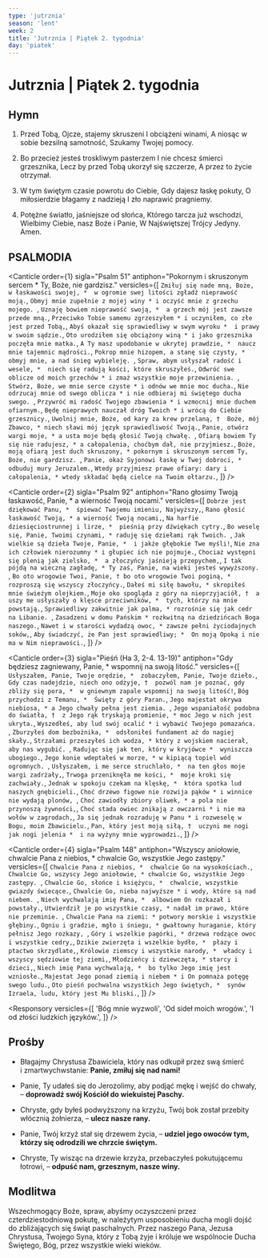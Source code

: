 ```yaml
---
type: 'jutrznia'
season: 'lent'
week: 2
title: 'Jutrznia | Piątek 2. tygodnia'
day: 'piatek'
---
```


# Jutrznia | Piątek 2. tygodnia

<OpeningVersicle />

## Hymn

1. Przed Tobą, Ojcze, stajemy skruszeni
   I obciążeni winami,
   A niosąc w sobie bezsilną samotność,
   Szukamy Twojej pomocy.

2. Bo przecież jesteś troskliwym pasterzem
   I nie chcesz śmierci grzesznika,
   Lecz by przed Tobą ukorzył się szczerze,
   A przez to życie otrzymał.

3. W tym świętym czasie powrotu do Ciebie,
   Gdy dajesz łaskę pokuty,
   O miłosierdzie błagamy z nadzieją
   I zło naprawić pragniemy.

4. Potężne światło, jaśniejsze od słońca,
   Którego tarcza już wschodzi,
   Wielbimy Ciebie, nasz Boże i Panie,
   W Najświętszej Trójcy Jedyny. Amen.

## PSALMODIA

<Canticle
  order={1}
  sigla="Psalm 51"
  antiphon="Pokornym i skruszonym sercem * Ty, Boże, nie gardzisz."
  versicles={[
    `Zmiłuj się nade mną, Boże, w łaskawości swojej, * 
w ogromie swej litości zgładź nieprawość moją.`,
    `Obmyj mnie zupełnie z mojej winy *
i oczyść mnie z grzechu mojego. `,
    `Uznaję bowiem nieprawość swoją, * 
a grzech mój jest zawsze przede mną.`,
    `Przeciwko Tobie samemu zgrzeszyłem *
i uczyniłem, co złe jest przed Tobą,`,
    `Abyś okazał się sprawiedliwy w swym wyroku * 
i prawy w swoim sądzie.`,
    `Oto urodziłem się obciążony winą *
i jako grzesznika poczęła mnie matka.`,
    `A Ty masz upodobanie w ukrytej prawdzie, * 
naucz mnie tajemnic mądrości.`,
    `Pokrop mnie hizopem, a stanę się czysty, *
obmyj mnie, a nad śnieg wybieleję. `,
    `Spraw, abym usłyszał radość i wesele, * 
niech się radują kości, które skruszyłeś.`,
    `Odwróć swe oblicze od moich grzechów *
i zmaż wszystkie moje przewinienia. `,
    `Stwórz, Boże, we mnie serce czyste *
i odnów we mnie moc ducha.`,
    `Nie odrzucaj mnie od swego oblicza *
i nie odbieraj mi świętego ducha swego. `,
    `Przywróć mi radość Twojego zbawienia *
i wzmocnij mnie duchem ofiarnym.`,
    `Będę nieprawych nauczał dróg Twoich *
i wrócą do Ciebie grzesznicy.`,
    `Uwolnij mnie, Boże, od kary za krew przelaną, † 
Boże, mój Zbawco, *
niech sławi mój język sprawiedliwość Twoją.`,
    `Panie, otwórz wargi moje, *
a usta moje będą głosić Twoją chwałę. `,
    `Ofiarą bowiem Ty się nie radujesz, *
a całopalenia, choćbym dał, nie przyjmiesz.`,
    `Boże, moją ofiarą jest duch skruszony, *
pokornym i skruszonym sercem Ty, Boże, nie gardzisz. `,
    `Panie, okaż Syjonowi łaskę w Twej dobroci, *
odbuduj mury Jeruzalem.`,
    `Wtedy przyjmiesz prawe ofiary: dary i całopalenia, *
wtedy składać będą cielce na Twoim ołtarzu.`,
  ]}
/>

<Canticle
  order={2}
  sigla="Psalm 92"
  antiphon="Rano głosimy Twoją łaskawość, Panie, * a wierność Twoją nocami."
  versicles={[
    `Dobrze jest dziękować Panu, * 
śpiewać Twojemu imieniu, Najwyższy,`,
    `Rano głosić łaskawość Twoją, *
a wierność Twoją nocami,`,
    `Na harfie dziesięciostrunnej i lirze, * 
pieśnią przy dźwiękach cytry.`,
    `Bo weselę się, Panie, Twoimi czynami, *
raduję się dziełami rąk Twoich. `,
    `Jak wielkie są dzieła Twoje, Panie, * 
i jakże głębokie Twe myśli!`,
    `Nie zna ich człowiek nierozumny *
i głupiec ich nie pojmuje.`,
    `Chociaż występni się plenią jak zielsko, * 
a złoczyńcy jaśnieją przepychem,`,
    `I tak pójdą na wieczną zagładę, *
Ty zaś, Panie, na wieki jesteś wywyższony. `,
    `Bo oto wrogowie Twoi, Panie, †
bo oto wrogowie Twoi poginą, *
rozproszą się wszyscy złoczyńcy.`,
    `Dałeś mi siłę bawołu, *
skropiłeś mnie świeżym olejkiem.`,
    `Moje oko spogląda z góry na nieprzyjaciół, † 
a uszy me usłyszały o klęsce przeciwników, * 
tych, którzy na mnie powstają.`,
    `Sprawiedliwy zakwitnie jak palma, *
rozrośnie się jak cedr na Libanie. `,
    `Zasadzeni w domu Pańskim *
rozkwitną na dziedzińcach Boga naszego.`,
    `Nawet i w starości wydadzą owoc, *
zawsze pełni życiodajnych soków,`,
    `Aby świadczyć, że Pan jest sprawiedliwy; * 
On moją Opoką i nie ma w Nim nieprawości.`,
  ]}
/>

<Canticle
  order={3}
  sigla="Pieśń (Ha 3, 2-4. 13-19)"
  antiphon="Gdy będziesz zagniewany, Panie, * wspomnij na swoją litość."
  versicles={[
    `Usłyszałem, Panie, Twoje orędzie, * 
zobaczyłem, Panie, Twoje dzieło.`,
    `Gdy czas nadejdzie, niech ono odżyje, † 
pozwól nam je poznać, gdy zbliży się pora, * 
w gniewnym zapale wspomnij na swoją litość!`,
    `Bóg przychodzi z Temanu, * 
Święty z góry Paran.`,
    `Jego majestat okrywa niebiosa, *
a Jego chwały pełna jest ziemia. `,
    `Jego wspaniałość podobna do światła, † 
z Jego rąk tryskają promienie, *
moc Jego w nich jest ukryta.`,
    `Wyszedłeś, aby lud swój ocalić *
i wybawić Twojego pomazańca. `,
    `Zburzyłeś dom bezbożnika, * 
odsłoniłeś fundament aż do nagiej skały.`,
    `Strzałami przeszyłeś ich wodza, *
który z wojskiem nacierał, aby nas wygubić. `,
    `Radując się jak ten, który w kryjówce * 
wyniszcza ubogiego.`,
    `Jego konie wdeptałeś w morze, *
w kipiącą topiel wód ogromnych. `,
    `Usłyszałem, i me serce struchlało, * 
na ten głos moje wargi zadrżały,`,
    `Trwoga przeniknęła me kości, * 
moje kroki się zachwiały.`,
    `Jednak w spokoju czekam na klęskę, * 
która spotka lud naszych gnębicieli.`,
    `Choć drzewo figowe nie rozwija pąków *
i winnice nie wydają plonów, `,
    `Choć zawiodły zbiory oliwek, *
a pola nie przynoszą żywności,`,
    `Choć stada owiec znikają z owczarni *
i nie ma wołów w zagrodach,`,
    `Ja się jednak rozraduję w Panu *
i rozweselę w Bogu, moim Zbawicielu.`,
    `Pan, który jest moją siłą, † 
uczyni me nogi jak nogi jelenia * 
i na wyżyny mnie wyprowadzi.`,
  ]}
/>

<Canticle
  order={4}
  sigla="Psalm 148"
  antiphon="Wszyscy aniołowie, chwalcie Pana z niebios, * chwalcie Go, wszystkie Jego zastępy."
  versicles={[
    `Chwalcie Pana z niebios, * 
chwalcie Go na wysokościach.`,
    `Chwalcie Go, wszyscy Jego aniołowie, *
chwalcie Go, wszystkie Jego zastępy. `,
    `Chwalcie Go, słońce i księżycu, * 
chwalcie, wszystkie gwiazdy świecące.`,
    `Chwalcie Go, nieba najwyższe *
i wody, które są nad niebem. `,
    `Niech wychwalają imię Pana, * 
albowiem On rozkazał i powstały.`,
    `Utwierdził je po wszystkie czasy, *
nadał im prawo, które nie przeminie. `,
    `Chwalcie Pana na ziemi: *
potwory morskie i wszystkie głębiny.`,
    `Ogniu i gradzie, mgło i śniegu, *
gwałtowny huraganie, który pełnisz Jego rozkazy, `,
    `Góry i wszelkie pagórki, *
drzewa rodzące owoc i wszystkie cedry,`,
    `Dzikie zwierzęta i wszelkie bydło, * 
płazy i ptactwo skrzydlate,`,
    `Królowie ziemscy i wszystkie narody, * 
władcy i wszyscy sędziowie tej ziemi,`,
    `Młodzieńcy i dziewczęta, *
starcy i dzieci,`,
    `Niech imię Pana wychwalają, * 
bo tylko Jego imię jest wzniosłe.`,
    `Majestat Jego ponad ziemią i niebem *
i On pomnaża potęgę swego ludu.`,
    `Oto pieśń pochwalna wszystkich Jego świętych, * 
synów Izraela, ludu, który jest Mu bliski.`,
  ]}
/>

<Passage
  sigla="Iz 53, 11b-12"
  passage="Mój Sługa doskonały usprawiedliwi wielu, ich nieprawości On sam dźwigać będzie. Dlatego w nagrodę przydzielę Mu tłumy i jako zdobycz posiądzie możnych; za to, że siebie na śmierć ofiarował i do przestępców był zaliczony. Poniósł On grzechy wielu i oręduje za przestępcami."
/>

<Responsory
  versicles={[
    'Bóg mnie wyzwoli',
    'Od sideł moich wrogów.',
    'I od złości ludzkich języków.',
  ]}
/>

<Benedictus antiphon="Gospodarz wytraci złych rolników, * a winnicę odda w dzierżawę innym, / którzy będą mu plon oddawali we właściwym czasie." />

## Prośby

- Błagajmy Chrystusa Zbawiciela, który nas odkupił przez swą śmierć i zmartwychwstanie: **Panie, zmiłuj się nad nami!**

- Panie, Ty udałeś się do Jerozolimy, aby podjąć mękę i wejść do chwały, – **doprowadź swój Kościół do wiekuistej Paschy.**

- Chryste, gdy byłeś podwyższony na krzyżu, Twój bok został przebity włócznią żołnierza, – **ulecz nasze rany.**

- Panie, Twój krzyż stał się drzewem życia, – **udziel jego owoców tym, którzy się odrodzili we chrzcie świętym.**

- Chryste, Ty wisząc na drzewie krzyża, przebaczyłeś pokutującemu łotrowi, – **odpuść nam, grzesznym, nasze winy.**

<CustomIntercessions type="lauds" />

<KyrieEleison />

<LordsPrayer />

## Modlitwa

Wszechmogący Boże, spraw, abyśmy oczyszczeni przez czterdziestodniową pokutę, w należytym usposobieniu ducha mogli dojść do zbliżających się świąt paschalnych. Przez naszego Pana, Jezusa Chrystusa, Twojego Syna, który z Tobą żyje i króluje we wspólnocie Ducha Świętego, Bóg, przez wszystkie wieki wieków.

<Amen />

<BlessingAndConcludingVersicle />
